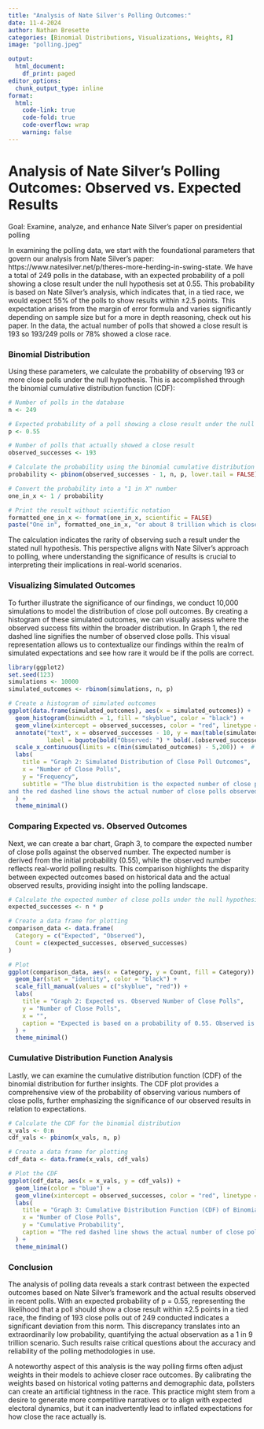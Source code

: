 ```yaml
---
title: "Analysis of Nate Silver's Polling Outcomes:"
date: 11-4-2024 
author: Nathan Bresette 
categories: [Binomial Distributions, Visualizations, Weights, R]
image: "polling.jpeg"

output:
  html_document:
    df_print: paged
editor_options:
  chunk_output_type: inline
format:
  html:
    code-link: true
    code-fold: true
    code-overflow: wrap
    warning: false
---
```

# Analysis of Nate Silver's Polling Outcomes: Observed vs. Expected Results
Goal: Examine, analyze, and enhance Nate Silver's paper on presidential polling

In examining the polling data, we start with the foundational parameters that govern our analysis from Nate Silver's paper: https://www.natesilver.net/p/theres-more-herding-in-swing-state. We have a total of 249 polls in the database, with an expected probability of a poll showing a close result under the null hypothesis set at 0.55. This probability is based on Nate Silver's analysis, which indicates that, in a tied race, we would expect 55% of the polls to show results within ±2.5 points. This expectation arises from the margin of error formula and varies significantly depending on sample size but for a more in depth reasoning, check out his paper. In the data, the actual number of polls that showed a close result is 193 so 193/249 polls or 78% showed a close race.

### Binomial Distribution
Using these parameters, we calculate the probability of observing 193 or more close polls under the null hypothesis. This is accomplished through the binomial cumulative distribution function (CDF):
```r
# Number of polls in the database
n <- 249

# Expected probability of a poll showing a close result under the null hypothesis
p <- 0.55

# Number of polls that actually showed a close result
observed_successes <- 193

# Calculate the probability using the binomial cumulative distribution function
probability <- pbinom(observed_successes - 1, n, p, lower.tail = FALSE)

# Convert the probability into a "1 in X" number
one_in_x <- 1 / probability

# Print the result without scientific notation
formatted_one_in_x <- format(one_in_x, scientific = FALSE)
paste("One in", formatted_one_in_x, "or about 8 trillion which is close to Nate Silver's 9 trillion probability")
```

The calculation indicates the rarity of observing such a result under the stated null hypothesis. This perspective aligns with Nate Silver's approach to polling, where understanding the significance of results is crucial to interpreting their implications in real-world scenarios.

### Visualizing Simulated Outcomes
To further illustrate the significance of our findings, we conduct 10,000 simulations to model the distribution of close poll outcomes. By creating a histogram of these simulated outcomes, we can visually assess where the observed success fits within the broader distribution. In Graph 1, the red dashed line signifies the number of observed close polls. This visual representation allows us to contextualize our findings within the realm of simulated expectations and see how rare it would be if the polls are correct.
```r
library(ggplot2)
set.seed(123)
simulations <- 10000
simulated_outcomes <- rbinom(simulations, n, p)

# Create a histogram of simulated outcomes
ggplot(data.frame(simulated_outcomes), aes(x = simulated_outcomes)) +
  geom_histogram(binwidth = 1, fill = "skyblue", color = "black") +
  geom_vline(xintercept = observed_successes, color = "red", linetype = "dashed", size = 1) +
  annotate("text", x = observed_successes - 10, y = max(table(simulated_outcomes)) * 0.9,
           label = bquote(bold("Observed: ") * bold(.(observed_successes))), color = "red") +
  scale_x_continuous(limits = c(min(simulated_outcomes) - 5,200)) +  # Expand x-axis range
  labs(
    title = "Graph 2: Simulated Distribution of Close Poll Outcomes",
    x = "Number of Close Polls",
    y = "Frequency",
    subtitle = "The blue distrubition is the expected number of close polls from the simulation
and the red dashed line shows the actual number of close polls observed."
  ) +
  theme_minimal()
```

### Comparing Expected vs. Observed Outcomes
Next, we can create a bar chart, Graph 3, to compare the expected number of close polls against the observed number. The expected number is derived from the initial probability (0.55), while the observed number reflects real-world polling results. This comparison highlights the disparity between expected outcomes based on historical data and the actual observed results, providing insight into the polling landscape.
```r
# Calculate the expected number of close polls under the null hypothesis
expected_successes <- n * p

# Create a data frame for plotting
comparison_data <- data.frame(
  Category = c("Expected", "Observed"),
  Count = c(expected_successes, observed_successes)
)

# Plot
ggplot(comparison_data, aes(x = Category, y = Count, fill = Category)) +
  geom_bar(stat = "identity", color = "black") +
  scale_fill_manual(values = c("skyblue", "red")) +
  labs(
    title = "Graph 2: Expected vs. Observed Number of Close Polls",
    y = "Number of Close Polls",
    x = "",
    caption = "Expected is based on a probability of 0.55. Observed is the actual count."
  ) +
  theme_minimal()
```

### Cumulative Distribution Function Analysis
Lastly, we can examine the cumulative distribution function (CDF) of the binomial distribution for further insights. The CDF plot provides a comprehensive view of the probability of observing various numbers of close polls, further emphasizing the significance of our observed results in relation to expectations.
```r
# Calculate the CDF for the binomial distribution
x_vals <- 0:n
cdf_vals <- pbinom(x_vals, n, p)

# Create a data frame for plotting
cdf_data <- data.frame(x_vals, cdf_vals)

# Plot the CDF
ggplot(cdf_data, aes(x = x_vals, y = cdf_vals)) +
  geom_line(color = "blue") +
  geom_vline(xintercept = observed_successes, color = "red", linetype = "dashed", size = 1) +
  labs(
    title = "Graph 3: Cumulative Distribution Function (CDF) of Binomial Distribution",
    x = "Number of Close Polls",
    y = "Cumulative Probability",
    caption = "The red dashed line shows the actual number of close polls observed."
  ) +
  theme_minimal()
```

### Conclusion
The analysis of polling data reveals a stark contrast between the expected outcomes based on Nate Silver's framework and the actual results observed in recent polls. With an expected probability of p = 0.55, representing the likelihood that a poll should show a close result within ±2.5 points in a tied race, the finding of 193 close polls out of 249 conducted indicates a significant deviation from this norm. This discrepancy translates into an extraordinarily low probability, quantifying the actual observation as a 1 in 9 trillion scenario. Such results raise critical questions about the accuracy and reliability of the polling methodologies in use.

A noteworthy aspect of this analysis is the way polling firms often adjust weights in their models to achieve closer race outcomes. By calibrating the weights based on historical voting patterns and demographic data, pollsters can create an artificial tightness in the race. This practice might stem from a desire to generate more competitive narratives or to align with expected electoral dynamics, but it can inadvertently lead to inflated expectations for how close the race actually is.